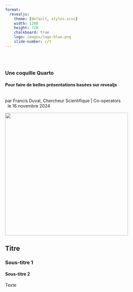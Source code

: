 ```yaml
---
format: 
  revealjs:
    theme: [default, styles.scss]
    width: 1280
    height: 720
    chalkboard: true
    logo: images/logo-blue.png
    slide-number: c/t
---
```


## {.diapo-titre}

<br>

### Une coquille Quarto
#### Pour faire de belles présentations basées sur revealjs

<br>
[par]{.lightgrey .small} Francis Duval, Chercheur Scientifique | Co-operators
<br>
&nbsp; [le]{.lightgrey .small} 16 novembre 2024

![](images/logo-white.png){.absolute bottom=25 right=0 width=400}

## Titre

### Sous-titre 1

#### Sous-titre 2

Texte



<!-- ## Aperçu de Sentence-BERT -->




<!-- ## Représentation vectorielle (embedding) -->

<!-- ::: {.callout-note appearance="simple"} -->
<!-- ## Représentation vectorielle -->
<!-- Une manière de convertir une chaine de caractères en **nombres** sous forme d'un **vecteur**. -->
<!-- ::: -->

<!-- ![](images/embeddings.jpg) -->

<!-- ## Représentation vectorielle (embedding) -->

<!-- - Un vecteur seul n'a pas de signification. -->
<!-- - C'est lorsqu'on encode plusieurs phrases qu'on obtient du sens. -->

<!-- ![](images/embeddings_2.png) -->

